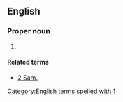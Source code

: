==English==

===Proper noun===
{{en-proper noun}}

# {{abbreviation of|1 Samuel}}

====Related terms====
* [[2 Sam.]]

[[Category:English terms spelled with 1]]
